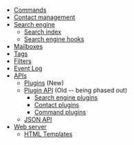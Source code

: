 * [[Commands]]
* [[Contact management]]
* [[Search engine]]
** [[Search index]]
** [[Search engine hooks]]
* [[Mailboxes]]
* [[Tags]]
* [[Filters]]
* [[Event Log]]
* [[APIs]]
** [[Plugins]] (New)
** [[Plugin API]] (Old -- being phased out)
*** [[Search engine plugins]]
*** [[Contact plugins]]
*** [[Command plugins]]
** [[JSON API]]
* [[Web server]]
** [[HTML Templates]]
